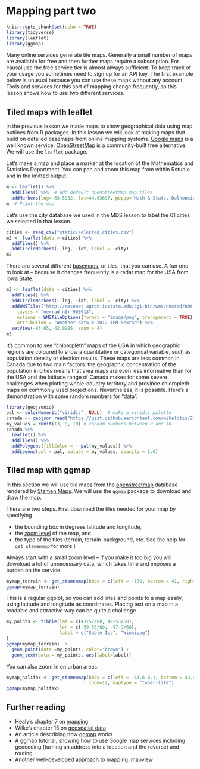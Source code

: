 # Mapping part two {#mapping-2}

```r
knitr::opts_chunk$set(echo = TRUE)
library(tidyverse)
library(leaflet)
library(ggmap)
```

Many online services generate tile maps. Generally a small number of maps are available for free and then further maps require a subscription. For causal use the free service tier is almost always sufficient. To keep track of your usage you sometimes need to sign up for an API key. The first example below is unusual because you can use these maps without any account. Tools and services for this sort of mapping change frequently, so this lesson shows how to use two different services.

## Tiled maps with leaflet

In the previous lesson we made maps to show geographical data using map outlines from R packages. 
In this lesson we will look at making maps that build on detailed basemaps from online mapping systems. [Google maps](https://www.google.com/maps) is a well known service; [OpenStreetMap](https://www.openstreetmap.org/) is a community-built free alternative. We will use the `leaflet` package.

Let's make a map and place a marker at the location of the Mathematics and Statistics Department. You can pan and zoom this map from within Rstudio and in the knitted output.

```r
m <- leaflet() %>%
  addTiles() %>%  # Add default OpenStreetMap map tiles
  addMarkers(lng=-63.5932, lat=44.63697, popup="Math & Stats, Dalhousie U")
m  # Print the map
```


Let's use the city database we used in the MDS lesson to label the 61 cities we selected in that lesson.

```r
cities <- read_csv("static/selected_cities.csv")
m2 <- leaflet(data = cities) %>%
  addTiles() %>%
  addCircleMarkers(~ lng, ~lat, label = ~city)
m2
```

There are several different [basemaps](https://rstudio.github.io/leaflet/basemaps.html), or tiles, that you can use. A fun one to look at -- because it changes frequently is a radar map for the USA from Iowa State.

```r
m3 <- leaflet(data = cities) %>%
  addTiles() %>%
  addCircleMarkers(~ lng, ~lat, label = ~city) %>%
  addWMSTiles("http://mesonet.agron.iastate.edu/cgi-bin/wms/nexrad/n0r.cgi",
    layers = "nexrad-n0r-900913",
    options = WMSTileOptions(format = "image/png", transparent = TRUE),
    attribution = "Weather data © 2012 IEM Nexrad") %>%
  setView(-93.65, 42.0285, zoom = 4)
m3
```

It's common to see "chloropleth" maps of the USA in which geographic regions are coloured to show a quantitative or categorical variable, such as population density or election results. These maps are less common in Canada due to two main factors: the geographic concentration of the population in cities means that area maps are even less informative than for the USA and the latitude range of Canada makes for some severe challenges when plotting whole-country territory and province chloropleth maps on commonly used projections. Nevertheless, it is possible. Here's a demonstration with some random numbers for "data".

```r
library(geojsonio)
pal <- colorNumeric("viridis", NULL)  # make a viridis palette
canada <- geojson_read("https://gist.githubusercontent.com/mikelotis/2156d7c170d10d2c77cb79424fe2137d/raw/7a13748ed7ea5ba64876c77c53b6cb64dd5c3ab0/canada-province.geojson", what="sp")
my_values = runif(13, 0, 10) # random numbers between 0 and 10
canada %>% 
  leaflet() %>%
  addTiles() %>%
  addPolygons(fillColor = ~ pal(my_values)) %>%
  addLegend(pal = pal, values = my_values, opacity = 1.0)
```


## Tiled map with ggmap

In this section we will use tile maps from the [openstreetmap](https://www.openstreetmap.org/) database rendered by [Stamen Maps](http://maps.stamen.com/). We will use the `ggmap` package to download and draw the map.

There are two steps. First download the tiles needed for your map by specifying

* the bounding box in degrees latitude and longitude,
* the [zoom level](https://wiki.openstreetmap.org/wiki/Zoom_levels) of the map, and
* the type of the tiles (terrain, terrain-background, etc. See the help for `get_stamenmap` for more.)

Always start with a small zoom level -- if you make it too big you will download a lot of unnecessary data, which takes time and imposes a burden on the service.

```r
mymap_terrain <- get_stamenmap(bbox = c(left = -130, bottom = 41, right = -50, top = 60), zoom=4, maptype = "terrain")
ggmap(mymap_terrain)  
```

This is a regular ggplot, so you can add lines and points to a map easily, using latitude and longitude as coordinates. Placing text on a map in a readable and attractive way can be quite a challenge.

```r
my_points <- tibble(lat = c(43+57/60, 49+53/60),
                    lon = c(-59-55/60, -97-9/60),
                    label = c("Sable Is.", "Winnipeg")
)
ggmap(mymap_terrain)  +
  geom_point(data =my_points, color="brown") + 
  geom_text(data = my_points, aes(label=label))

```

You can also zoom in on urban areas.

```r
mymap_halifax <- get_stamenmap(bbox = c(left = -63.6-0.1, bottom = 44.60, right = -63.6+0.1, top = 44.75), 
                               zoom=12, maptype = "toner-lite")
ggmap(mymap_halifax)  
```

## Further reading 

* Healy's chapter 7 on [mapping](https://socviz.co/maps.html#maps)
* Wilke's chapter 15 on [geospatial data](https://clauswilke.com/dataviz/geospatial-data.html)
* An article describing how [ggmap](https://journal.r-project.org/archive/2013-1/kahle-wickham.pdf) works
* A [ggmap](https://github.com/dkahle/ggmap) tutorial, showing how to use Google map services including geocoding (turning an address into a location and the reverse) and routing.
* Another well-developed approach to mapping: [mapview](https://r-spatial.github.io/mapview/index.html)


